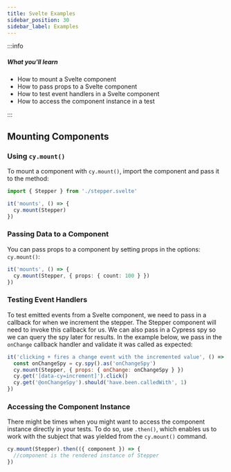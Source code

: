 ```yaml
---
title: Svelte Examples
sidebar_position: 30
sidebar_label: Examples
---
```


:::info

##### <Icon name="question-circle" color="#4BBFD2" /> What you'll learn

- How to mount a Svelte component
- How to pass props to a Svelte component
- How to test event handlers in a Svelte component
- How to access the component instance in a test

:::

## Mounting Components

### Using `cy.mount()`

To mount a component with `cy.mount()`, import the component and pass it to the
method:

```ts
import { Stepper } from './stepper.svelte'

it('mounts', () => {
  cy.mount(Stepper)
})
```

### Passing Data to a Component

You can pass props to a component by setting props in the options: `cy.mount()`:

```ts
it('mounts', () => {
  cy.mount(Stepper, { props: { count: 100 } })
})
```

### Testing Event Handlers

To test emitted events from a Svelte component, we need to pass in a callback
for when we increment the stepper. The Stepper component
will need to invoke this callback for us. We can also pass in a
Cypress spy so we can query the spy later for results. In the example below, we
pass in the `onChange` callback handler and validate it was called as expected:

```js
it('clicking + fires a change event with the incremented value', () => {
  const onChangeSpy = cy.spy().as('onChangeSpy')
  cy.mount(Stepper, { props: { onChange: onChangeSpy } })
  cy.get('[data-cy=increment]').click()
  cy.get('@onChangeSpy').should('have.been.calledWith', 1)
})
```

### Accessing the Component Instance

There might be times when you might want to access the component instance
directly in your tests. To do so, use `.then()`, which enables us to work with
the subject that was yielded from the `cy.mount()` command.

```js
cy.mount(Stepper).then(({ component }) => {
  //component is the rendered instance of Stepper
})
```
